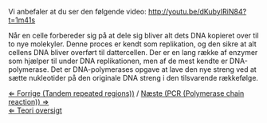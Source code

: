 Vi anbefaler at du ser den følgende video: http://youtu.be/dKubyIRiN84?t=1m41s
<br>


Når en celle forbereder sig på at dele sig bliver alt dets DNA kopieret over til to nye molekyler. Denne proces er kendt som replikation, og den sikre at alt cellens DNA bliver overført til dattercellen. Der er en lang række af enzymer som hjælper til under DNA replikationen, men af de mest kendte er DNA-polymerase. Det er DNA-polymerases opgave at lave den nye streng ved at sætte nukleotider på den originale DNA streng i den tilsvarende rækkefølge.


[[Tandem_repeated_regions|&lArr; Forrige (Tandem repeated regions))]] / [[PCR (Polymerase chain reaction)| Næste (PCR (Polymerase chain reaction)) &rArr;]] <br>
[[CSI_Casen |&lArr; Teori oversigt ]]